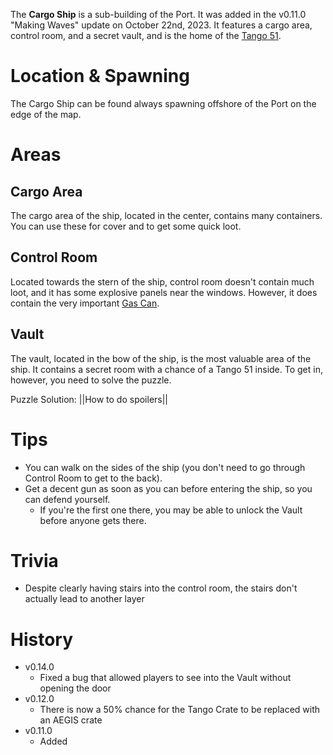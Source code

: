 The **Cargo Ship** is a sub-building of the Port. It was added in the v0.11.0 "Making Waves" update on October 22nd, 2023. It features a cargo area, control room, and a secret vault, and is the home of the [Tango 51](/weapons/guns/tango_51).

# Location & Spawning
The Cargo Ship can be found always spawning offshore of the Port on the edge of the map.

# Areas
## Cargo Area
The cargo area of the ship, located in the center, contains many containers. You can use these for cover and to get some quick loot.

## Control Room
Located towards the stern of the ship, control room doesn't contain much loot, and it has some explosive panels near the windows. However, it does contain the very important [Gas Can](/weapons/melee/gas_can).

## Vault
The vault, located in the bow of the ship, is the most valuable area of the ship. It contains a secret room with a chance of a Tango 51 inside. To get in, however, you need to solve the puzzle.

Puzzle Solution:
||How to do spoilers||

# Tips
- You can walk on the sides of the ship (you don't need to go through Control Room to get to the back).
- Get a decent gun as soon as you can before entering the ship, so you can defend yourself.
  - If you're the first one there, you may be able to unlock the Vault before anyone gets there.

# Trivia
- Despite clearly having stairs into the control room, the stairs don't actually lead to another layer

# History
- v0.14.0 
  - Fixed a bug that allowed players to see into the Vault without opening the door
- v0.12.0
  - There is now a 50% chance for the Tango Crate to be replaced with an AEGIS crate
- v0.11.0
  - Added
